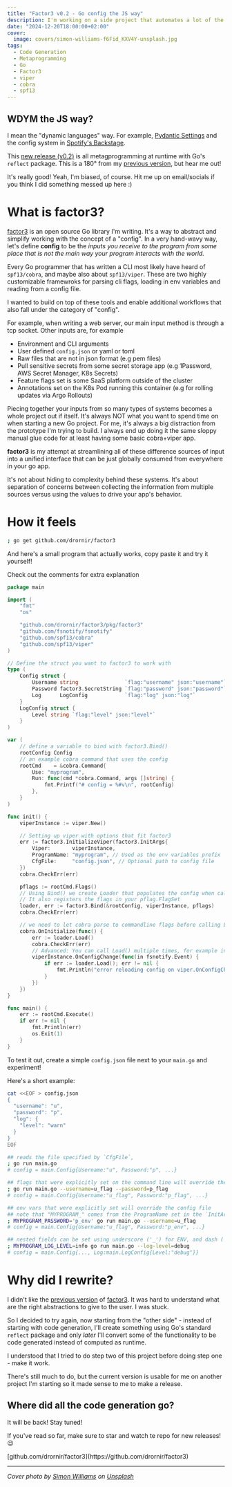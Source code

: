 ```yaml
---
title: "Factor3 v0.2 - Go config the JS way"
description: I'm working on a side project that automates a lot of the boilerplate around spf13's viper and cobra
date: "2024-12-20T18:00:00+02:00"
cover:
  image: covers/simon-williams-f6Fid_KXV4Y-unsplash.jpg
tags:
  - Code Generation
  - Metaprogramming
  - Go
  - Factor3
  - viper
  - cobra
  - spf13
---
```


## WDYM the JS way?

I mean the "dynamic languages" way. For example, [Pydantic Settings](https://docs.pydantic.dev/latest/concepts/pydantic_settings/#usage)
and the config system in [Spotify's Backstage](https://backstage.io/).

This [new release (v0.2)](https://github.com/drornir/factor3/tree/v0.2.0) is all metagprogramming at runtime with Go's `reflect` package.
This is a 180° from my [previous version](/blog/factor3-v0), but hear me out!

It's really good! Yeah, I'm biased, of course. Hit me up on email/socials if you think I did something messed up here :)

# What is factor3?

[factor3](https://github.com/drornir/factor3) is an open source Go library I'm writing.
It's a way to abstract and simplify working with the concept of a "config".
In a very hand-wavy way, let's define **config** to be the _inputs you receive to the program from some place that is not
the main way your program interacts with the world._

Every Go programmer that has written a CLI most likely have heard of `spf13/cobra`, and
maybe also about `spf13/viper`. These are two highly customizable framewroks
for parsing cli flags, loading in env variables and reading from a config file.

I wanted to build on top of these tools and enable additional workflows that also fall under the category of "config".

For example, when writing a web server, our main input method is through a tcp socket.
Other inputs are, for example

- Environment and CLI arguments
- User defined `config.json` or yaml or toml
- Raw files that are not in json format (e.g pem files)
- Pull sensitive secrets from some secret storage app (e.g 1Password, AWS Secret Manager, K8s Secrets)
- Feature flags set is some SaaS platform outside of the cluster
- Annotations set on the K8s Pod running this container (e.g for rolling updates via Argo Rollouts)

Piecing together your inputs from so many types of systems becomes a whole project out if itself. It's always NOT what
you want to spend time on when starting a new Go project. For me, it's always a big distraction from the prototype I'm trying to build.
I always end up doing it the same sloppy manual glue code for at least having some basic cobra+viper app.

**factor3** is my attempt at streamlining all of these difference sources of input into a unified interface
that can be just globally consumed from everywhere in your go app.

It's not about hiding to complexity behind these systems. It's about separation of concerns between
collecting the information from multiple sources versus using the values to drive your app's behavior.

# How it feels

```bash
; go get github.com/drornir/factor3
```

And here's a small program that actually works, copy paste it and try it yourself!

Check out the comments for extra explanation

```go
package main

import (
	"fmt"
	"os"

	"github.com/drornir/factor3/pkg/factor3"
	"github.com/fsnotify/fsnotify"
	"github.com/spf13/cobra"
	"github.com/spf13/viper"
)

// Define the struct you want to factor3 to work with
type (
	Config struct {
		Username string               `flag:"username" json:"username"`
		Password factor3.SecretString `flag:"password" json:"password"`
		Log      LogConfig            `flag:"log" json:"log"`
	}
	LogConfig struct {
		Level string `flag:"level" json:"level"`
	}
)

var (
	// define a variable to bind with factor3.Bind()
	rootConfig Config
	// an example cobra command that uses the config
	rootCmd    = &cobra.Command{
		Use: "myprogram",
		Run: func(cmd *cobra.Command, args []string) {
			fmt.Printf("# config = %#v\n", rootConfig)
		},
	}
)

func init() {
	viperInstance := viper.New()

	// Setting up viper with options that fit factor3
	err := factor3.InitializeViper(factor3.InitArgs{
		Viper:       viperInstance,
		ProgramName: "myprogram", // Used as the env variables prefix
		CfgFile:     "config.json", // Optional path to config file
	})
	cobra.CheckErr(err)

	pflags := rootCmd.Flags()
	// Using Bind() we create Loader that populates the config when called
	// It also registers the flags in your pflag.FlagSet
	loader, err := factor3.Bind(&rootConfig, viperInstance, pflags)
	cobra.CheckErr(err)

	// we need to let cobra parse to commandline flags before calling Load(), so we put it in cobra.OnInitialize()
	cobra.OnInitialize(func() {
		err := loader.Load()
		cobra.CheckErr(err)
		// Advanced: You can call Load() multiple times, for example in reaction to changes to the config file.
		viperInstance.OnConfigChange(func(in fsnotify.Event) {
			if err := loader.Load(); err != nil {
				fmt.Println("error reloading config on viper.OnConfigChange")
			}
		})
	})
}

func main() {
	err := rootCmd.Execute()
	if err != nil {
		fmt.Println(err)
		os.Exit(1)
	}
}
```

To test it out, create a simple `config.json` file next to your `main.go` and experiment!

Here's a short example:

```bash
cat <<EOF > config.json
{
  "username": "u",
  "password": "p",
  "log": {
    "level": "warn"
  }
}
EOF

## reads the file specified by `CfgFile`,
; go run main.go
# config = main.Config{Username:"u", Password:"p", ...}

## flags that were explicitly set on the command line will override the config file
; go run main.go --username=u_flag --password=p_flag
# config = main.Config{Username:"u_flag", Password:"p_flag", ...}

## env vars that were explicitly set will override the config file
## note that "MYPROGRAM_" comes from the ProgramName set in the `InitArgs`
; MYPROGRAM_PASSWORD='p_env' go run main.go --username=u_flag
# config = main.Config{Username:"u_flag", Password:"p_env", ...}

## nested fields can be set using underscore ('_') for ENV, and dash ('-') for flags
; MYPROGRAM_LOG_LEVEL=info go run main.go --log-level=debug
# config = main.Config{..., Log:main.LogConfig{Level:"debug"}}
```

# Why did I rewrite?

I didn't like the [previous version](/blog/factor3-v0) of [factor3](https://github.com/drornir/factor3).
It was hard to understand what are the right abstractions to give to the user. I was stuck.

So I decided to try again, now starting from the "other side" - instead of starting with code generation,
I'll create something using Go's standard `reflect` package and only _later_ I'll convert some of the
functionality to be code generated instead of computed as runtime.

I understood that I tried to do step two of this project before doing step one - make it work.

There's still much to do, but the current version is usable for me on another project I'm starting
so it made sense to me to make a release.

## Where did all the code generation go?

It will be back! Stay tuned!

If you've read so far, make sure to star and watch te repo for new releases! 😉

<span class="prose-a:rounded-sm prose-a:bg-background prose-a:px-2 prose-a:py-1.5 prose-a:text-primary">
  [github.com/drornir/factor3](https://github.com/drornir/factor3)
</span>

---

_Cover photo by <a href="https://unsplash.com/@simowilliams?utm_content=creditCopyText&utm_medium=referral&utm_source=unsplash">Simon Williams</a> on <a href="https://unsplash.com/photos/multicolored-village-wallpaper-f6Fid_KXV4Y?utm_content=creditCopyText&utm_medium=referral&utm_source=unsplash">Unsplash</a>_

